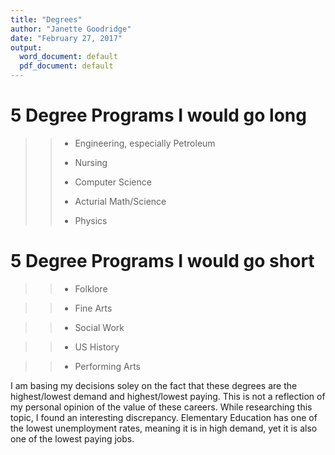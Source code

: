 ---
title: "Degrees"
author: "Janette Goodridge"
date: "February 27, 2017"
output:
  word_document: default
  pdf_document: default
---

5 Degree Programs I would go long
=================================

>> - Engineering, especially Petroleum
>>
>> - Nursing
>>
>> - Computer Science
>>
>> - Acturial Math/Science
>>
>> - Physics

5 Degree Programs I would go short
==================================

>> - Folklore

>> - Fine Arts

>> - Social Work

>> - US History

>> - Performing Arts

I am basing my decisions soley on the fact that these degrees are the highest/lowest demand and highest/lowest paying.  This is not a reflection of my personal opinion of the value of these careers.  While researching this topic, I found an interesting discrepancy.  Elementary Education has one of the lowest unemployment rates, meaning it is in high demand, yet it is also one of the lowest paying jobs.

